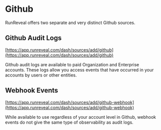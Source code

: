 # Github

RunReveal offers two separate and very distinct Github sources. 

## Github Audit Logs

[https://app.runreveal.com/dash/sources/add/github](https://app.runreveal.com/dash/sources/add/github)

Github audit logs are available to paid Organization and Enterprise accounts. 
These logs allow you access events that have occurred in your accounts by users or other entities.

## Webhook Events

[https://app.runreveal.com/dash/sources/add/github-webhook](https://app.runreveal.com/dash/sources/add/github-webhook)

While available to use regardless of your account level in Github, webhook events do not give the same type of observability as audit logs.

